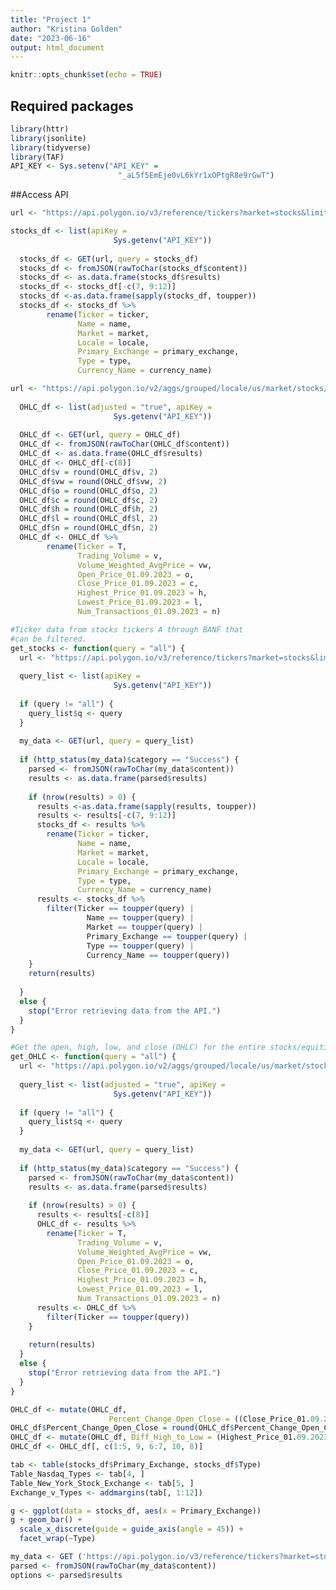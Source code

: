 ```yaml
---
title: "Project 1"
author: "Kristina Golden"
date: "2023-06-16"
output: html_document
---
```


```r
knitr::opts_chunk$set(echo = TRUE)
```
## Required packages
```r
library(httr)
library(jsonlite)
library(tidyverse)
library(TAF)
API_KEY <- Sys.setenv("API_KEY" =
                        "_aL5f5EmEje0vL6kYr1xOPtgR8e9rGwT")
```

##Access API

```r
url <- "https://api.polygon.io/v3/reference/tickers?market=stocks&limit=1000"

stocks_df <- list(apiKey =
                       Sys.getenv("API_KEY"))
  
  stocks_df <- GET(url, query = stocks_df)
  stocks_df <- fromJSON(rawToChar(stocks_df$content))
  stocks_df <- as.data.frame(stocks_df$results)
  stocks_df <- stocks_df[-c(7, 9:12)]
  stocks_df <-as.data.frame(sapply(stocks_df, toupper))
  stocks_df <- stocks_df %>% 
        rename(Ticker = ticker,
               Name = name,
               Market = market,
               Locale = locale,
               Primary_Exchange = primary_exchange,
               Type = type,
               Currency_Name = currency_name)

url <- "https://api.polygon.io/v2/aggs/grouped/locale/us/market/stocks/2023-01-09"
  
  OHLC_df <- list(adjusted = "true", apiKey =
                       Sys.getenv("API_KEY"))
  
  OHLC_df <- GET(url, query = OHLC_df)
  OHLC_df <- fromJSON(rawToChar(OHLC_df$content))
  OHLC_df <- as.data.frame(OHLC_df$results)
  OHLC_df <- OHLC_df[-c(8)]
  OHLC_df$v = round(OHLC_df$v, 2)
  OHLC_df$vw = round(OHLC_df$vw, 2)
  OHLC_df$o = round(OHLC_df$o, 2)
  OHLC_df$c = round(OHLC_df$c, 2)
  OHLC_df$h = round(OHLC_df$h, 2)
  OHLC_df$l = round(OHLC_df$l, 2)
  OHLC_df$n = round(OHLC_df$n, 2)
  OHLC_df <- OHLC_df %>% 
        rename(Ticker = T,
               Trading_Volume = v,
               Volume_Weighted_AvgPrice = vw,
               Open_Price_01.09.2023 = o,
               Close_Price_01.09.2023 = c,
               Highest_Price_01.09.2023 = h,
               Lowest_Price_01.09.2023 = l,
               Num_Transactions_01.09.2023 = n)

```


```r
#Ticker data from stocks tickers A through BANF that 
#can be filtered.
get_stocks <- function(query = "all") {
  url <- "https://api.polygon.io/v3/reference/tickers?market=stocks&limit=1000"
  
  query_list <- list(apiKey =
                       Sys.getenv("API_KEY"))
  
  if (query != "all") {
    query_list$q <- query
  }
  
  my_data <- GET(url, query = query_list)
  
  if (http_status(my_data)$category == "Success") {
    parsed <- fromJSON(rawToChar(my_data$content))
    results <- as.data.frame(parsed$results)
    
    if (nrow(results) > 0) {
      results <-as.data.frame(sapply(results, toupper))
      results <- results[-c(7, 9:12)]
      stocks_df <- results %>% 
        rename(Ticker = ticker,
               Name = name,
               Market = market,
               Locale = locale,
               Primary_Exchange = primary_exchange,
               Type = type,
               Currency_Name = currency_name)
      results <- stocks_df %>%
        filter(Ticker == toupper(query) | 
                 Name == toupper(query) |
                 Market == toupper(query) |
                 Primary_Exchange == toupper(query) |
                 Type == toupper(query) |
                 Currency_Name == toupper(query))
    }
    return(results)
    
  } 
  else {
    stop("Error retrieving data from the API.")
  }
}
```


```r
#Get the open, high, low, and close (OHLC) for the entire stocks/equities markets for January 9, 2023.
get_OHLC <- function(query = "all") {
  url <- "https://api.polygon.io/v2/aggs/grouped/locale/us/market/stocks/2023-01-09"
  
  query_list <- list(adjusted = "true", apiKey =
                       Sys.getenv("API_KEY"))
  
  if (query != "all") {
    query_list$q <- query
  }
  
  my_data <- GET(url, query = query_list)
  
  if (http_status(my_data)$category == "Success") {
    parsed <- fromJSON(rawToChar(my_data$content))
    results <- as.data.frame(parsed$results)
    
    if (nrow(results) > 0) {
      results <- results[-c(8)]
      OHLC_df <- results %>% 
        rename(Ticker = T,
               Trading_Volume = v,
               Volume_Weighted_AvgPrice = vw,
               Open_Price_01.09.2023 = o,
               Close_Price_01.09.2023 = c,
               Highest_Price_01.09.2023 = h,
               Lowest_Price_01.09.2023 = l,
               Num_Transactions_01.09.2023 = n)
      results <- OHLC_df %>%
        filter(Ticker == toupper(query))
    }
    
    return(results)
  } 
  else {
    stop("Error retrieving data from the API.")
  }
}
```

```r
OHLC_df <- mutate(OHLC_df, 
                      Percent_Change_Open_Close = ((Close_Price_01.09.2023 -Open_Price_01.09.2023)/Open_Price_01.09.2023)*100)
OHLC_df$Percent_Change_Open_Close = round(OHLC_df$Percent_Change_Open_Close, 2)
OHLC_df <- mutate(OHLC_df, Diff_High_to_Low = (Highest_Price_01.09.2023 - Lowest_Price_01.09.2023))
OHLC_df <- OHLC_df[, c(1:5, 9, 6:7, 10, 8)]
```

```r
tab <- table(stocks_df$Primary_Exchange, stocks_df$Type)
Table_Nasdaq_Types <- tab[4, ]
Table_New_York_Stock_Exchange <- tab[5, ]
Exchange_v_Types <- addmargins(tab[, 1:12])
```

```r
g <- ggplot(data = stocks_df, aes(x = Primary_Exchange))
g + geom_bar() + 
  scale_x_discrete(guide = guide_axis(angle = 45)) +
  facet_wrap(~Type)
```


```r
my_data <- GET ('https://api.polygon.io/v3/reference/tickers?market=stocks&limit=1000&apiKey=_aL5f5EmEje0vL6kYr1xOPtgR8e9rGwT')
parsed <- fromJSON(rawToChar(my_data$content))
options <- parsed$results
```

